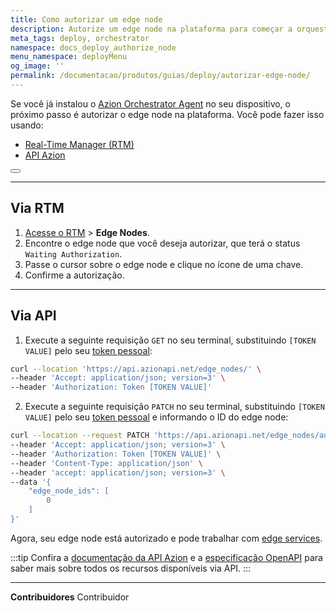 ```yaml
---
title: Como autorizar um edge node
description: Autorize um edge node na plataforma para começar a orquestrar serviços e recursos no edge.
meta_tags: deploy, orchestrator
namespace: docs_deploy_authorize_node
menu_namespace: deployMenu
og_image: ''
permalink: /documentacao/produtos/guias/deploy/autorizar-edge-node/
---
```



Se você já instalou o [Azion Orchestrator Agent]() no seu dispositivo, o próximo passo é autorizar o edge node na plataforma. Você pode fazer isso usando:

- [Real-Time Manager (RTM)](/pt-br/documentacao/produtos/guias/como-acessar-o-rtm/)
- [API Azion](https://api.azion.com)

<Button href="/pt-br/documentacao/produtos/guias/deploy/instalar-orchestrator-agent/" text="instalar o orchestrator agent" variant="secondary"></Button>

---

## Via RTM

1. [Acesse o RTM](/pt-br/documentacao/produtos/guias/como-acessar-o-rtm/) > **Edge Nodes**.
2. Encontre o edge node que você deseja autorizar, que terá o status `Waiting Authorization`.
3. Passe o cursor sobre o edge node e clique no ícone de uma chave.
4. Confirme a autorização.

---

## Via API 

1. Execute a seguinte requisição `GET` no seu terminal, substituindo `[TOKEN VALUE]` pelo seu [token pessoal](/pt-br/documentacao/produtos/guias/personal-tokens/):

```bash 
curl --location 'https://api.azionapi.net/edge_nodes/' \
--header 'Accept: application/json; version=3' \
--header 'Authorization: Token [TOKEN VALUE]'
```

2. Execute a seguinte requisição `PATCH` no seu terminal, substituindo `[TOKEN VALUE]` pelo seu [token pessoal](/pt-br/documentacao/produtos/guias/personal-tokens/) e informando o ID do edge node:

```bash 
curl --location --request PATCH 'https://api.azionapi.net/edge_nodes/authorize' \
--header 'Accept: application/json; version=3' \
--header 'Authorization: Token [TOKEN VALUE]' \
--header 'Content-Type: application/json' \
--header 'accept: application/json; version=3' \
--data '{
    "edge_node_ids": [
        0
    ]
}'
```

Agora, seu edge node está autorizado e pode trabalhar com [edge services](/en/documentation/products/deploy/edge-orchestrator/edge-services/). 

:::tip
Confira a [documentação da API Azion](https://api.azion.com/) e a [especificação OpenAPI](https://github.com/aziontech/azionapi-openapi/) para saber mais sobre todos os recursos disponíveis via API.
:::

---


**Contribuidores** <ContributorList>Contribuidor</ContributorList>

